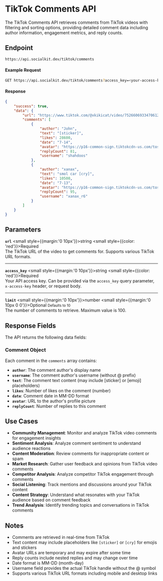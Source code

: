 # TikTok Comments API

The TikTok Comments API retrieves comments from TikTok videos with filtering and sorting options, providing detailed comment data including author information, engagement metrics, and reply counts.

## Endpoint

```bash copy
https://api.socialkit.dev/tiktok/comments
```

#### Example Request

```bash copy
GET https://api.socialkit.dev/tiktok/comments?access_key=<your-access-key>&url=https://www.tiktok.com/@xkikicat/video/7526606933470612744&limit=2
```

#### Response

```json
{
	"success": true,
	"data": {
		"url": "https://www.tiktok.com/@xkikicat/video/7526606933470612744?q=cute%20cat&t=1759508362887",
		"comments": [
			{
				"author": "John",
				"text": "[sticker]",
				"likes": 28600,
				"date": "7-14",
				"avatar": "https://p16-common-sign.tiktokcdn-us.com/tos-alisg-avt-0068/43859730cad6a553023db23c3bea766f~tplv-tiktokx-cropcenter:100:100.jpg?dr=9640&refresh_token=5ec360b8&x-expires=1759593600&x-signature=PExId0varqKgdsZOJiu9BQ%2BCS%2Bo%3D&t=4d5b0474&ps=13740610&shp=30310797&shcp=ff37627b&idc=useast8",
				"replyCount": 81,
				"username": "shahdoos"
			},
			{
				"author": "xanax",
				"text": "smol car [cry]",
				"likes": 10500,
				"date": "7-13",
				"avatar": "https://p16-common-sign.tiktokcdn-us.com/tos-useast2a-avt-0068-euttp/aec029c88af7df57dbaf37ebade442b8~tplv-tiktokx-cropcenter:100:100.jpg?dr=9640&refresh_token=cb43e62c&x-expires=1759593600&x-signature=pYTZIciHW%2B3quorj6hlPx%2FahKow%3D&t=4d5b0474&ps=13740610&shp=30310797&shcp=ff37627b&idc=useast8",
				"replyCount": 95,
				"username": "xanax_r6"
			}
		]
	}
}
```

## Parameters

**`url`** <small style={{margin:'0 10px'}}>string</small> <small style={{color: 'red'}}>Required</small><br/>
The TikTok URL of the video to get comments for. Supports various TikTok URL formats.

---

**`access_key`** <small style={{margin:'0 10px'}}>string</small> <small style={{color: 'red'}}>Required</small><br/>
Your API access key. Can be provided via the `access_key` query parameter, `x-access-key` header, or request body.

---

**`limit`** <small style={{margin:'0 10px'}}>number</small> <small style={{margin:'0  10px  0 0'}}>Optional</small> <small>Defaults to 10</small><br/>
The number of comments to retrieve. Maximum value is 100.



## Response Fields

The API returns the following data fields:

### Comment Object
Each comment in the `comments` array contains:
- **`author`**: The comment author's display name
- **`username`**: The comment author's username (without @ prefix)
- **`text`**: The comment text content (may include [sticker] or [emoji] placeholders)
- **`likes`**: Number of likes on the comment (number)
- **`date`**: Comment date in MM-DD format
- **`avatar`**: URL to the author's profile picture
- **`replyCount`**: Number of replies to this comment

## Use Cases

- **Community Management**: Monitor and analyze TikTok video comments for engagement insights
- **Sentiment Analysis**: Analyze comment sentiment to understand audience reactions
- **Content Moderation**: Review comments for inappropriate content or spam
- **Market Research**: Gather user feedback and opinions from TikTok video comments
- **Competitor Analysis**: Analyze competitor TikTok engagement through comments
- **Social Listening**: Track mentions and discussions around your TikTok content
- **Content Strategy**: Understand what resonates with your TikTok audience based on comment feedback
- **Trend Analysis**: Identify trending topics and conversations in TikTok comments

## Notes

- Comments are retrieved in real-time from TikTok
- Text content may include placeholders like `[sticker]` or `[cry]` for emojis and stickers
- Avatar URLs are temporary and may expire after some time
- Reply counts include nested replies and may change over time
- Date format is MM-DD (month-day)
- Username field provides the actual TikTok handle without the @ symbol
- Supports various TikTok URL formats including mobile and desktop links
